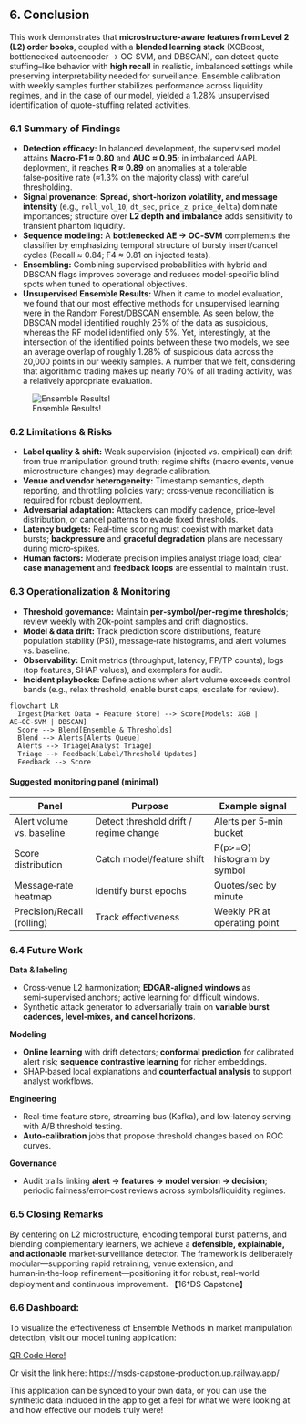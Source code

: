 ## 6. Conclusion

This work demonstrates that **microstructure-aware features from Level 2 (L2) order books**, coupled with a **blended learning stack** (XGBoost, bottlenecked autoencoder → OC‑SVM, and DBSCAN), can detect quote stuffing–like behavior with **high recall** in realistic, imbalanced settings while preserving interpretability needed for surveillance. Ensemble calibration with weekly samples further stabilizes performance across liquidity regimes, and in the case of our model, yielded a 1.28% unsupervised identification of quote-stuffing related activities.

### 6.1 Summary of Findings

- **Detection efficacy:** In balanced development, the supervised model attains **Macro‑F1 ≈ 0.80** and **AUC ≈ 0.95**; in imbalanced AAPL deployment, it reaches **R ≈ 0.89** on anomalies at a tolerable false‑positive rate (≈1.3% on the majority class) with careful thresholding.
- **Signal provenance:** **Spread, short‑horizon volatility, and message intensity** (e.g., `roll_vol_10`, `dt_sec`, `price_z`, `price_delta`) dominate importances; structure over **L2 depth and imbalance** adds sensitivity to transient phantom liquidity.
- **Sequence modeling:** A **bottlenecked AE → OC‑SVM** complements the classifier by emphasizing temporal structure of bursty insert/cancel cycles (Recall ≈ 0.84; F4 ≈ 0.81 on injected tests).
- **Ensembling:** Combining supervised probabilities with hybrid and DBSCAN flags improves coverage and reduces model‑specific blind spots when tuned to operational objectives.
- **Unsupervised Ensemble Results:** When it came to model evaluation, we found that our most effective methods for unsupervised learning were in the Random Forest/DBSCAN ensemble. As seen below, the DBSCAN model identified roughly 25% of the data as suspicious, whereas the RF model identified only 5%. Yet, interestingly, at the intersection of the identified points between these two models, we see an average overlap of roughly 1.28% of suspicious data across the 20,000 points in our weekly samples. A number that we felt, considering that algorithmic trading makes up nearly 70% of all trading activity, was a relatively appropriate evaluation.

![Ensemble Results!](images/ensemble_results.png)


### 6.2 Limitations & Risks

- **Label quality & shift:** Weak supervision (injected vs. empirical) can drift from true manipulation ground truth; regime shifts (macro events, venue microstructure changes) may degrade calibration.
- **Venue and vendor heterogeneity:** Timestamp semantics, depth reporting, and throttling policies vary; cross‑venue reconciliation is required for robust deployment.
- **Adversarial adaptation:** Attackers can modify cadence, price‑level distribution, or cancel patterns to evade fixed thresholds.
- **Latency budgets:** Real‑time scoring must coexist with market data bursts; **backpressure** and **graceful degradation** plans are necessary during micro‑spikes.
- **Human factors:** Moderate precision implies analyst triage load; clear **case management** and **feedback loops** are essential to maintain trust.

### 6.3 Operationalization & Monitoring

- **Threshold governance:** Maintain **per‑symbol/per‑regime thresholds**; review weekly with 20k‑point samples and drift diagnostics.
- **Model & data drift:** Track prediction score distributions, feature population stability (PSI), message‑rate histograms, and alert volumes vs. baseline.
- **Observability:** Emit metrics (throughput, latency, FP/TP counts), logs (top features, SHAP values), and exemplars for audit.
- **Incident playbooks:** Define actions when alert volume exceeds control bands (e.g., relax threshold, enable burst caps, escalate for review).

```mermaid
flowchart LR
  Ingest[Market Data → Feature Store] --> Score[Models: XGB | AE→OC‑SVM | DBSCAN]
  Score --> Blend[Ensemble & Thresholds]
  Blend --> Alerts[Alerts Queue]
  Alerts --> Triage[Analyst Triage]
  Triage --> Feedback[Label/Threshold Updates]
  Feedback --> Score
```

#### Suggested monitoring panel (minimal)

| Panel                      | Purpose                                | Example signal               |
| -------------------------- | -------------------------------------- | ---------------------------- |
| Alert volume vs. baseline  | Detect threshold drift / regime change | Alerts per 5‑min bucket      |
| Score distribution         | Catch model/feature shift              | P(p>=Θ) histogram by symbol  |
| Message‑rate heatmap       | Identify burst epochs                  | Quotes/sec by minute         |
| Precision/Recall (rolling) | Track effectiveness                    | Weekly PR at operating point |

### 6.4 Future Work

**Data & labeling**

- Cross‑venue L2 harmonization; **EDGAR‑aligned windows** as semi‑supervised anchors; active learning for difficult windows.
- Synthetic attack generator to adversarially train on **variable burst cadences, level‑mixes, and cancel horizons**.

**Modeling**

- **Online learning** with drift detectors; **conformal prediction** for calibrated alert risk; **sequence contrastive learning** for richer embeddings.
- SHAP‑based local explanations and **counterfactual analysis** to support analyst workflows.

**Engineering**

- Real‑time feature store, streaming bus (Kafka), and low‑latency serving with A/B threshold testing.
- **Auto‑calibration** jobs that propose threshold changes based on ROC curves.

**Governance**

- Audit trails linking **alert → features → model version → decision**; periodic fairness/error‑cost reviews across symbols/liquidity regimes.

### 6.5 Closing Remarks

By centering on L2 microstructure, encoding temporal burst patterns, and blending complementary learners, we achieve a **defensible, explainable, and actionable** market‑surveillance detector. The framework is deliberately modular—supporting rapid retraining, venue extension, and human‑in‑the‑loop refinement—positioning it for robust, real‑world deployment and continuous improvement. 【16†DS Capstone】

### 6.6 Dashboard:

To visualize the effectiveness of Ensemble Methods in market manipulation detection, visit our model tuning application:

[QR Code Here!](images/ml_dashboard.png)

Or visit the link here:
https://msds-capstone-production.up.railway.app/


This application can be synced to your own data, or you can use the synthetic data included in the app to get a feel for what we were looking at and how effective our models truly were!


